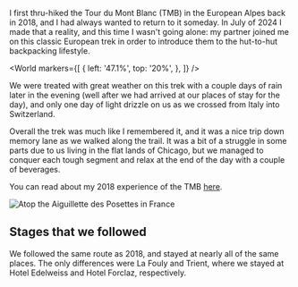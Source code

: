 I first thru-hiked the Tour du Mont Blanc (TMB) in the European Alpes back in 2018, 
and I had always wanted to return to it someday. In July of 2024 I made that a 
reality, and this time I wasn't going alone: my partner joined me on this 
classic European trek in order to introduce them to the hut-to-hut backpacking 
lifestyle.

<World
  markers={[
    {
      left: '47.1%',
      top: '20%',
    },
  ]}
/>

We were treated with great weather on this trek with a couple days of rain later 
in the evening (well after we had arrived at our places of stay for the day), 
and only one day of light drizzle on us as we crossed from Italy into Switzerland.

Overall the trek was much like I remembered it, and it was a nice trip down 
memory lane as we walked along the trail. It was a bit of a struggle in some 
parts due to us living in the flat lands of Chicago, but we managed to conquer 
each tough segment and relax at the end of the day with a couple of beverages. 

You can read about my 2018 experience of the TMB [here](/posts/the-tour-du-mont-blanc). 

![Atop the Aiguillette des Posettes in France](2024/07/27/58-9F8F6C5A-FF9F-4682-853C-2430D113E16A.jpeg)

## Stages that we followed

We followed the same route as 2018, and stayed at nearly all of the same 
places. The only differences were La Fouly and Trient, where we stayed at 
Hotel Edelweiss and Hotel Forclaz, respectively.

<Stages />